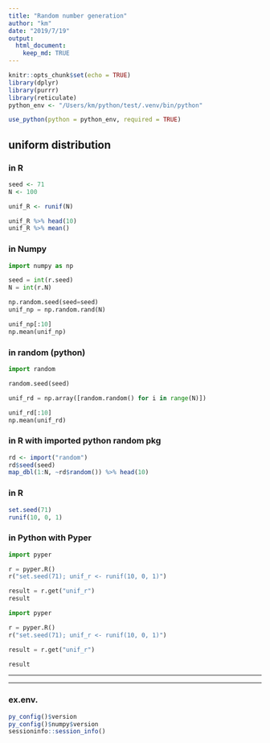 ```yaml
---
title: "Random number generation"
author: "km"
date: "2019/7/19"
output: 
  html_document: 
    keep_md: TRUE
---
```


```r
knitr::opts_chunk$set(echo = TRUE)
library(dplyr)
library(purrr)
library(reticulate)
python_env <- "/Users/km/python/test/.venv/bin/python"

use_python(python = python_env, required = TRUE)
```



## uniform distribution

### in R

```r
seed <- 71
N <- 100

unif_R <- runif(N)

unif_R %>% head(10)
unif_R %>% mean()
```


### in Numpy

```python
import numpy as np

seed = int(r.seed)
N = int(r.N)

np.random.seed(seed=seed)
unif_np = np.random.rand(N)

unif_np[:10]
np.mean(unif_np)
```

### in random (python)

```python
import random

random.seed(seed)

unif_rd = np.array([random.random() for i in range(N)])

unif_rd[:10]
np.mean(unif_rd)
```


### in R with imported python random pkg

```r
rd <- import("random")
rd$seed(seed)
map_dbl(1:N, ~rd$random()) %>% head(10)
```

### in R
```r
set.seed(71)
runif(10, 0, 1)
```

### in Python with Pyper

```python
import pyper

r = pyper.R()
r("set.seed(71); unif_r <- runif(10, 0, 1)")

result = r.get("unif_r")
result
```

```python
import pyper

r = pyper.R()
r("set.seed(71); unif_r <- runif(10, 0, 1)")

result = r.get("unif_r")
```

```python
result
```


----

----

### ex.env.

```r
py_config()$version
py_config()$numpy$version
sessioninfo::session_info()
```
